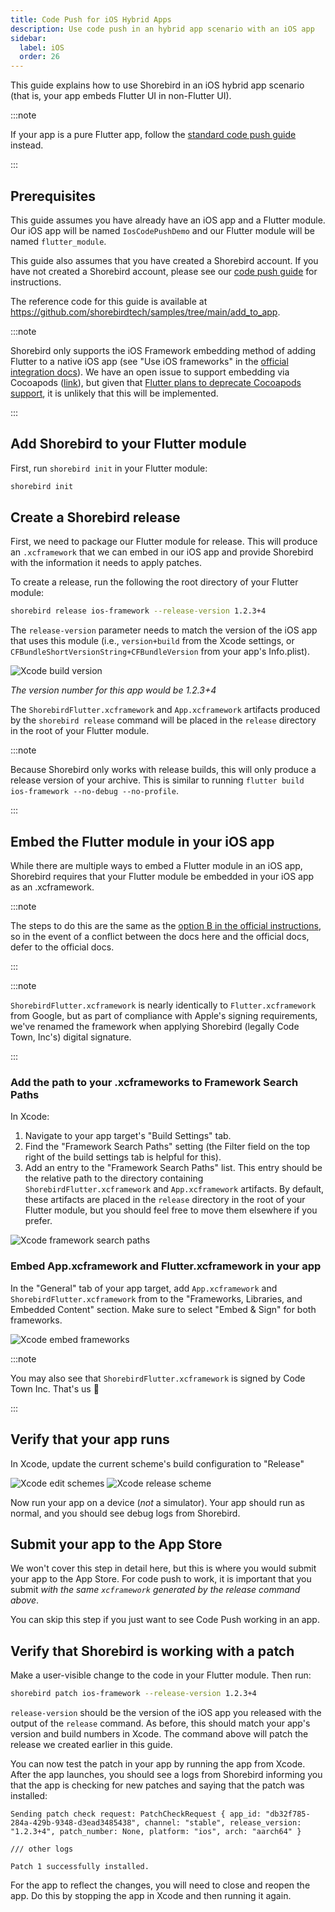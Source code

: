 ```yaml
---
title: Code Push for iOS Hybrid Apps
description: Use code push in an hybrid app scenario with an iOS app
sidebar:
  label: iOS
  order: 26
---
```


This guide explains how to use Shorebird in an iOS hybrid app scenario (that is,
your app embeds Flutter UI in non-Flutter UI).

:::note

If your app is a pure Flutter app, follow the
[standard code push guide](/code-push/initialize) instead.

:::

## Prerequisites

This guide assumes you have already have an iOS app and a Flutter module. Our
iOS app will be named `IosCodePushDemo` and our Flutter module will be named
`flutter_module`.

This guide also assumes that you have created a Shorebird account. If you have
not created a Shorebird account, please see our
[code push guide](/code-push/initialize) for instructions.

The reference code for this guide is available at
https://github.com/shorebirdtech/samples/tree/main/add_to_app.


:::note

Shorebird only supports the iOS Framework embedding method of adding Flutter to
a native iOS app (see "Use iOS frameworks" in the [official integration
docs](https://docs.flutter.dev/add-to-app/ios/project-setup)). We have an open
issue to support embedding via Cocoapods
([link](https://github.com/shorebirdtech/shorebird/issues/1198)), but given that
[Flutter plans to deprecate Cocoapods
support](https://github.com/flutter/flutter/issues/168015), it is unlikely that
this will be implemented.

:::

## Add Shorebird to your Flutter module

First, run `shorebird init` in your Flutter module:

```sh
shorebird init
```

## Create a Shorebird release

First, we need to package our Flutter module for release. This will produce an
`.xcframework` that we can embed in our iOS app and provide Shorebird with the
information it needs to apply patches.

To create a release, run the following the root directory of your Flutter
module:

```sh
shorebird release ios-framework --release-version 1.2.3+4
```

The `release-version` parameter needs to match the version of the iOS app that
uses this module (i.e., `version+build` from the Xcode settings, or
`CFBundleShortVersionString+CFBundleVersion` from your app's Info.plist).

![Xcode build version](https://github.com/shorebirdtech/shorebird/assets/581764/314289ed-b3bd-46fa-b49a-cea7d482d831)

_The version number for this app would be 1.2.3+4_

The `ShorebirdFlutter.xcframework` and `App.xcframework` artifacts produced by
the `shorebird release` command will be placed in the `release` directory in the
root of your Flutter module.

:::note

Because Shorebird only works with release builds, this will only produce a
release version of your archive. This is similar to running
`flutter build ios-framework --no-debug --no-profile`.

:::

## Embed the Flutter module in your iOS app

While there are multiple ways to embed a Flutter module in an iOS app, Shorebird
requires that your Flutter module be embedded in your iOS app as an
.xcframework.

:::note

The steps to do this are the same as the
[option B in the official instructions](https://docs.flutter.dev/add-to-app/ios/project-setup#option-b---embed-frameworks-in-xcode),
so in the event of a conflict between the docs here and the official docs, defer
to the official docs.

:::

:::note

`ShorebirdFlutter.xcframework` is nearly identically to `Flutter.xcframework`
from Google, but as part of compliance with Apple's signing requirements, we've
renamed the framework when applying Shorebird (legally Code Town, Inc's) digital
signature.

:::

### Add the path to your .xcframeworks to Framework Search Paths

In Xcode:

1. Navigate to your app target's "Build Settings" tab.
2. Find the "Framework Search Paths" setting (the Filter field on the top right
   of the build settings tab is helpful for this).
3. Add an entry to the "Framework Search Paths" list. This entry should be the
   relative path to the directory containing `ShorebirdFlutter.xcframework` and
   `App.xcframework` artifacts. By default, these artifacts are placed in the
   `release` directory in the root of your Flutter module, but you should feel
   free to move them elsewhere if you prefer.

![Xcode framework search paths](https://github.com/shorebirdtech/shorebird/assets/581764/50f92f9c-4bf6-49ce-a4e7-664b8bf8283a)

### Embed App.xcframework and Flutter.xcframework in your app

In the "General" tab of your app target, add `App.xcframework` and
`ShorebirdFlutter.xcframework` from to the "Frameworks, Libraries, and Embedded
Content" section. Make sure to select "Embed & Sign" for both frameworks.

![Xcode embed frameworks](https://github.com/shorebirdtech/shorebird/assets/581764/fe5911bd-046b-47f9-a4d8-d8548e651bd6)

:::note

You may also see that `ShorebirdFlutter.xcframework` is signed by Code Town Inc.
That's us 🙂

:::

## Verify that your app runs

In Xcode, update the current scheme's build configuration to "Release"

![Xcode edit schemes](https://github.com/shorebirdtech/shorebird/assets/581764/cf32be57-c49e-4ff6-aca2-8be06b44f2f9)
![Xcode release scheme](https://github.com/shorebirdtech/shorebird/assets/581764/92417ee8-dc66-4cbb-99e7-d940165e4caf)

Now run your app on a device (_not_ a simulator). Your app should run as normal,
and you should see debug logs from Shorebird.

## Submit your app to the App Store

We won't cover this step in detail here, but this is where you would submit your
app to the App Store. For code push to work, it is important that you submit
_with the same `xcframework` generated by the release command above_.

You can skip this step if you just want to see Code Push working in an app.

## Verify that Shorebird is working with a patch

Make a user-visible change to the code in your Flutter module. Then run:

```sh
shorebird patch ios-framework --release-version 1.2.3+4
```

`release-version` should be the version of the iOS app you released with the
output of the `release` command. As before, this should match your app's version
and build numbers in Xcode. The command above will patch the release we created
earlier in this guide.

You can now test the patch in your app by running the app from Xcode. After the
app launches, you should see a logs from Shorebird informing you that the app is
checking for new patches and saying that the patch was installed:

```
Sending patch check request: PatchCheckRequest { app_id: "db32f785-284a-429b-9348-d3ead3485438", channel: "stable", release_version: "1.2.3+4", patch_number: None, platform: "ios", arch: "aarch64" }

/// other logs

Patch 1 successfully installed.
```

For the app to reflect the changes, you will need to close and reopen the app.
Do this by stopping the app in Xcode and then running it again.
